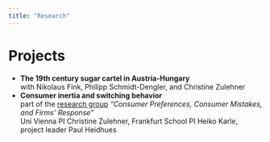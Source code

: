 ```yaml
---
title: "Research"
---
```


<body class="no_title">

# Projects

- **The 19th century sugar cartel in Austria-Hungary** <br>
with Nikolaus Fink, Philipp Schmidt-Dengler, and Christine Zulehner
- **Consumer inertia and switching behavior**
<br>
part of the [research group](https://www.dice.hhu.de/en/news-1/millionenfoerderung-der-dfg-und-des-oesterreichischen-fwf-fuer-das-projekt-consumer-preferences-consumer-mistakes-and-forms-response-mit-sprecher-paul-heidhues-dice-hhu) *"Consumer Preferences, Consumer Mistakes, and Firms’ Response"* <br>
Uni Vienna PI Christine Zulehner, Frankfurt School PI Heiko Karle, project leader Paul Heidhues
<!-- # Working Papers -->

<!-- # Publications -->